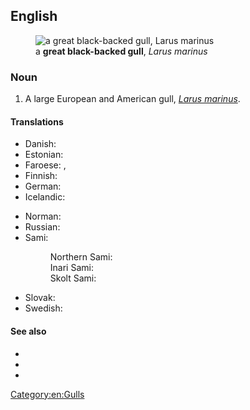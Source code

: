 ==English==
[[File:Great Black Backed Gull, Fowey, Cornwall - UK, July 25 2012. (7668580890).jpg|thumb|a '''great black-backed gull''', ''Larus marinus'']]

===Noun===
{{en-noun|head=[[great]] [[black]]-[[backed]] [[gull]]}}

# A large European and American gull, ''[[Larus marinus]]''.

====Translations====
{{trans-top|''Larus marinus''}}
* Danish: {{t+|da|svartbag|c}}
* Estonian: {{t-needed|et}}
* Faroese: {{t|fo|svartbakur|m}}, {{t|fo|bakur|m}}
* Finnish: {{t+|fi|merilokki}}
* German: {{t|de|Mantelmöwe|f}}
* Icelandic: {{t+|is|svartbakur|m}}
{{trans-mid}}
* Norman: {{t|nrf|néthe mauve|f}}
* Russian: {{t|ru|морска́я ча́йка|f}}
* Sami:
*: Northern Sami: {{t|se|mearragáiru}}
*: Inari Sami: {{t|smn|merâkaijuu}}
*: Skolt Sami: {{t|sms|käirrav}}
* Slovak: {{t+|sk|čajka morská}}
* Swedish: {{t+|sv|havstrut|c}}
{{trans-bottom}}

====See also====
* {{pedia|Great black-backed gull}}
* {{specieslite|Larus marinus|i=1}}
* {{commonslite|Larus marinus|i=1}}

[[Category:en:Gulls]]